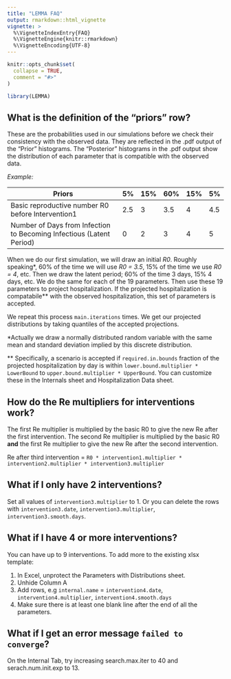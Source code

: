 ```yaml
---
title: "LEMMA FAQ"
output: rmarkdown::html_vignette
vignette: >
  %\VignetteIndexEntry{FAQ}
  %\VignetteEngine{knitr::rmarkdown}
  %\VignetteEncoding{UTF-8}
---
```


```r
knitr::opts_chunk$set(
  collapse = TRUE,
  comment = "#>"
)
```

```r
library(LEMMA)
```

## What is the definition of the “priors” row?

These are the probabilities used in our simulations before we check their consistency with the observed data. They are reflected in the .pdf output of the "Prior" histograms. The "Posterior" histograms in the .pdf output show the distribution of each parameter that is compatible with the observed data.


_Example:_ 

Priors	                                          | 5% | 15% | 60% | 15% | 5%
--------------------------------------------------|----|-----|-----|-----|---
Basic reproductive number R0 before Intervention1 | 2.5|  3  | 3.5 |  4  |4.5
Number of Days from Infection to Becoming Infectious (Latent Period)|	0|	2	|3	|4	|5

When we do our first simulation, we will draw an initial _R0_. Roughly speaking\*, 60% of the time we will use _R0 = 3.5_, 15% of the time we use _R0 = 4_, etc. Then we draw the latent period; 60% of the time 3 days, 15% 4 days, etc. We do the same for each of the 19 parameters. Then use these 19 parameters to project hospitalization. If the projected hospitalization is compatabile** with the observed hospitalization, this set of parameters is accepted.

We repeat this process `main.iterations` times. We get our projected distributions by taking quantiles of the accepted projections.

*Actually we draw a normally distributed random variable with the same mean and standard deviation implied by this discrete distribution.

** Specifically, a scenario is accepted if `required.in.bounds` fraction of the projected hospitalization by day is within `lower.bound.multiplier * LowerBound` to `upper.bound.multiplier * UpperBound`. You can customize these in the Internals sheet and Hospitalization Data sheet.

## How do the Re multipliers for interventions work?

The first Re multiplier is multiplied by the basic R0 to give the new Re after the first intervention.
The second Re multiplier is multiplied by the basic R0 **and** the first Re multiplier to give the new Re after the second intervention.

Re after third intervention = `R0 * intervention1.multiplier * intervention2.multiplier * intervention3.multiplier`

## What if I only have 2 interventions?

Set all values of `intervention3.multiplier` to 1. Or you can delete the rows with `intervention3.date`, `intervention3.multiplier`, `intervention3.smooth.days`. 

## What if I have 4 or more interventions?

You can have up to 9 interventions. To add more to the existing xlsx template:  

1. In Excel, unprotect the Parameters with Distributions sheet.
2. Unhide Column A
3. Add rows, e.g `internal.name` = `intervention4.date`, `intervention4.multiplier`, `intervention4.smooth.days` 
4. Make sure there is at least one blank line after the end of all the parameters.

## What if I get an error message `failed to converge`? 

On the Internal Tab, try increasing search.max.iter to 40 and serach.num.init.exp to 13. 

